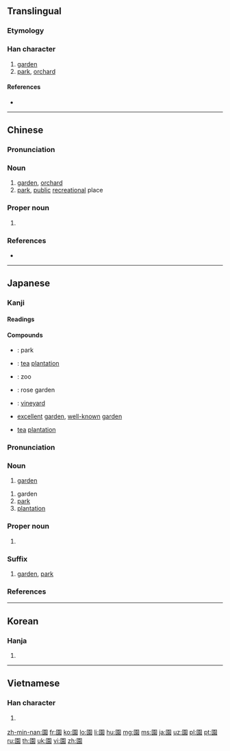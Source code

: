 {{also|园}}
==Translingual==

===Etymology===
{{Han compound|囗|袁|c1=s|c2=p|t1=fence|ls=psc}}

===Han character===
{{Han char|rn=31|rad=囗|as=10|sn=13|four=60232|canj=WGRV|ids=⿴囗袁}}

# [[garden]]
# [[park]], [[orchard]]

====References====
* {{Han ref|kx=0220.080|dkj=04818|dj=0451.130|hdz=10723.040|uh=5712|ud=22290|bh=B6E9|bd=46825}}

----

==Chinese==
{{zh-forms|s=园}}

===Pronunciation===
{{zh-pron
|m=yuán
|c=jyun4
|h=pfs=yèn
|mn=hn̂g
|oc=y
|mc=y
|cat=n,pn}}

===Noun===
{{zh-noun}}

# [[garden]], [[orchard]]
# [[park]], [[public]] [[recreational]] place

===Proper noun===
{{zh-proper noun}}

# {{surname|lang=zh}}

===References===
* {{cite-web
|url=http://www.mdbg.net/chindict/chindict.php?page=worddict&wdrst=0&wdqb=園
|title=園
|work=MDBG English to Chinese dictionary ( Based on CC-CEDICT )
|language=Mandarin/English
|accessdate=2014-02-24}}

----

==Japanese==

===Kanji===
{{ja-kanji|grade=2|rs=囗10}}

====Readings====
{{ja-readings
|goon=[[おん]] (on) < [[をん]] (won)
|kanon=[[えん]] (en) < [[ゑん]] (wen)
|kun=[[その]] (sono)}}

====Compounds====
{{der-top|Compounds}}
* {{ja-r|公園|こうえん}}: park
* {{ja-r|茶園|ちゃえん}}: [[tea]] [[plantation]]
* {{ja-r|動物園|どうぶつえん}}: zoo
* {{ja-r|薔薇園|ばらえん}}: rose garden
* {{ja-r|葡萄園|ぶどうえん}}: [[vineyard]]
* {{ja-r|名園|めいえん}} [[excellent]] [[garden]], [[well-known]] [[garden]]
* {{ja-r|茗園|めいえん}} [[tea]] [[plantation]]
{{der-bottom}}

{{ja-kanjitab|えん|yomi=o}}

===Pronunciation===
{{ja-pron|yomi=kanon|えん|acc=1|acc_ref=DJR}}

===Noun===
{{ja-noun|えん|hhira=ゑん}}

# [[garden]]

{{ja-noun|その}}

# garden
# [[park]]
# [[plantation]]

===Proper noun===
{{ja-pos|その|proper}}

# {{surname|lang=ja|sort=その}}

===Suffix===
{{ja-pos|suffix|えん|hhira=ゑん}}

# [[garden]], [[park]]

===References===
<references/>

----

==Korean==

===Hanja===
{{ko-hanja|hangeul=[[원]]|rv=won|mr=wŏn}}

# {{defn|lang=ko|sort=囗10}}

----

==Vietnamese==

===Han character===
{{vi-hantu|[[viên]], [[vườn]]|rs=囗10}}

# {{defn|lang=vi|sort=囗10}}

[[zh-min-nan:園]]
[[fr:園]]
[[ko:園]]
[[lo:園]]
[[li:園]]
[[hu:園]]
[[mg:園]]
[[ms:園]]
[[ja:園]]
[[uz:園]]
[[pl:園]]
[[pt:園]]
[[ru:園]]
[[th:園]]
[[uk:園]]
[[vi:園]]
[[zh:園]]